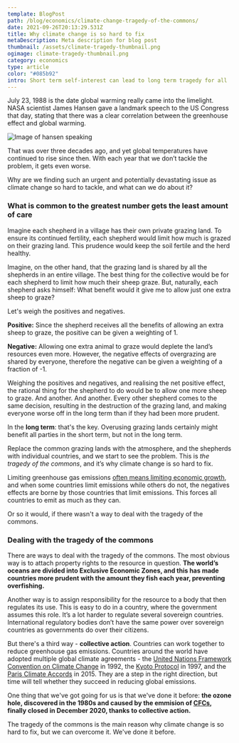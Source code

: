 ```yaml
---
template: BlogPost
path: /blog/economics/climate-change-tragedy-of-the-commons/
date: 2021-09-26T20:13:29.531Z
title: Why climate change is so hard to fix
metaDescription: Meta description for blog post
thumbnail: /assets/climate-tragedy-thumbnail.png
ogimage: climate-tragedy-thumbnail.png
category: economics
type: article
color: "#085b92"
intro: Short term self-interest can lead to long term tragedy for all
---
```




July 23, 1988 is the date global warming really came into the limelight. NASA scientist James Hansen gave a landmark speech to the US Congress that day, stating that there was a clear correlation between the greenhouse effect and global warming. 

![Image of hansen speaking](https://i.guim.co.uk/img/media/a3c8df44ce784229f7c1bfebdbf69367a4182688/0_83_3000_1800/master/3000.jpg?width=700&quality=85&auto=format&fit=max&s=e593ad828ab8c89c5f96a0ce656ea657 "Source: theguardian.com")


That was over three decades ago, and yet global temperatures have continued to rise since then. With each year that we don’t tackle the problem, it gets even worse. 

Why are we finding such an urgent and potentially devastating issue as climate change so hard to tackle, and what can we do about it?

<InTextSubscription />

### What is common to the greatest number gets the least amount of care

Imagine each shepherd in a village has their own private grazing land. To ensure its continued fertility, each shepherd would limit how much is grazed on their grazing land. This prudence would keep the soil fertile and the herd healthy.

Imagine, on the other hand, that the grazing land is shared by all the shepherds in an entire village. The best thing for the collective would be for each shepherd to limit how much their sheep graze. But, naturally, each shepherd asks himself: What benefit would it give me to allow just one extra sheep to graze? 

Let's weigh the positives and negatives.

**Positive:** Since the shepherd receives all the benefits of allowing an extra sheep to graze, the positive can be given a weighting of 1.

**Negative:** Allowing one extra animal to graze would deplete the land’s resources even more. However, the negative effects of overgrazing are shared by everyone, therefore the negative can be given a weighting of a fraction of -1.

Weighing the positives and negatives, and realising the net positive effect, the rational thing for the shepherd to do would be to allow one more sheep to graze. And another. And another. Every other shepherd comes to the same decision, resulting in the destruction of the grazing land, and making everyone worse off in the long term than if they had been more prudent.

In the **long term**: that's the key. Overusing grazing lands certainly might benefit all parties in the short term, but not in the long term.

Replace the common grazing lands with the atmosphere, and the shepherds with individual countries, and we start to see the problem. This is *the tragedy of the commons*, and it’s why climate change is so hard to fix.

Limiting greenhouse gas emissions [often means limiting economic growth](https://www.futurity.org/emissions-economic-growth-kyoto-protocol-1700992/), and when some countries limit emissions while others do not, the negatives effects are borne by those countries that limit emissions. This forces all countries to emit as much as they can. 

Or so it would, if there wasn't a way to deal with the tragedy of the commons.

### Dealing with the tragedy of the commons

There are ways to deal with the tragedy of the commons. The most obvious way is to attach property rights to the resource in question. **The world’s oceans are divided into Exclusive Economic Zones, and this has made countries more prudent with the amount they fish each year, preventing overfishing.**

Another way is to assign responsibility for the resource to a body that then regulates its use. This is easy to do in a country, where the government assumes this role. It’s a lot harder to regulate several sovereign countries. International regulatory bodies don’t have the same power over sovereign countries as governments do over their citizens. 

But there's a third way - **collective action**. Countries can work together to reduce greenhouse gas emissions. Countries around the world have adopted multiple global climate agreements - the [United Nations Framework Convention on Climate Change](https://www.sciencedirect.com/topics/earth-and-planetary-sciences/united-nations-framework-convention-on-climate-change) in 1992, the [Kyoto Protocol](https://unfccc.int/kyoto_protocol) in 1997, and the [Paris Climate Accords](https://unfccc.int/process-and-meetings/the-paris-agreement/the-paris-agreement) in 2015. They are a step in the right direction, but time will tell whether they succeed in reducing global emissions.

One thing that we've got going for us is that we've done it before: **the ozone hole, discovered in the 1980s and caused by the emmision of [CFCs](https://www.acs.org/content/acs/en/education/whatischemistry/landmarks/cfcs-ozone.html), finally closed in December 2020, thanks to collective action.**

The tragedy of the commons is the main reason why climate change is so hard to fix, but we can overcome it. We've done it before.
